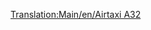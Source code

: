 [[Translation:Main/en/Airtaxi A32]]
{{Template:Vliegtuig/Nl
|Cost=36.914 (73,828)
|Speed=947 km/h (592 MPH)
|Annual=4.781 (9,562)
|Designed=1987
|Lifespan=24
|Capacity=160 passagiers & 20 zakken post
|Description=Een standaard straalvliegtuig. Voorkeur voor grotere vliegvelden.
|Real-life=[http://www.wikipedia.org/wiki/Airbus A320 Airbus A320]
}}